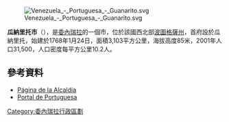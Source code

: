 [[Image:Venezuela_-_Portuguesa_-_Guanarito.svg|right]]

'''瓜納里托市'''（{{lang-es|Municipio Guanarito}}），是[[委內瑞拉|委內瑞拉]]的一個市，位於該國西北部[[波圖格薩州|波圖格薩州]]，首府設於瓜納里托，始建於1768年1月24日，面積3,103平方公里，海拔高度85米，2001年人口31,500，人口密度每平方公里10.2人。

==參考資料==
* [https://web.archive.org/web/20090220182842/http://guanarito-portuguesa.gob.ve/portal-alcaldias/ Página de la Alcaldía]
* [http://www.estadoportuguesa.com.ve/municipio_guanarito.html Portal de Portuguesa] {{Wayback|url=http://www.estadoportuguesa.com.ve/municipio_guanarito.html |date=20070219115949 }}

{{Venezuela-geo-stub}}
[[Category:委內瑞拉行政區劃|Category:委內瑞拉行政區劃]]